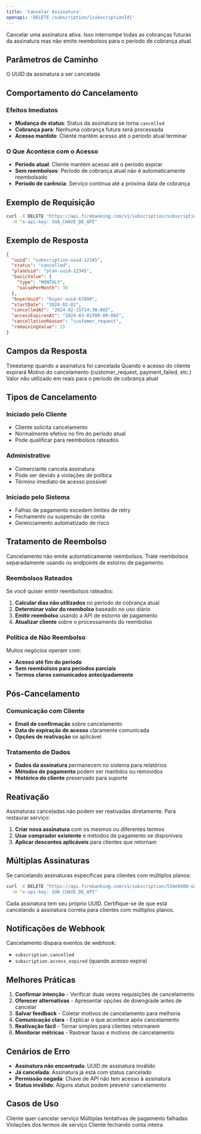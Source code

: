```yaml
---
title: 'Cancelar Assinatura'
openapi: 'DELETE /subscription/{subscriptionId}'
---
```


Cancelar uma assinatura ativa. Isso interrompe todas as cobranças futuras da assinatura mas não emite reembolsos para o período de cobrança atual.

## Parâmetros de Caminho

<ParamField path="subscriptionId" type="string" required>
  O UUID da assinatura a ser cancelada
</ParamField>

## Comportamento do Cancelamento

### Efeitos Imediatos
- **Mudança de status**: Status da assinatura se torna `cancelled`
- **Cobrança para**: Nenhuma cobrança futura será processada
- **Acesso mantido**: Cliente mantém acesso até o período atual terminar

### O Que Acontece com o Acesso
- **Período atual**: Cliente mantém acesso até o período expirar
- **Sem reembolsos**: Período de cobrança atual não é automaticamente reembolsado
- **Período de carência**: Serviço continua até a próxima data de cobrança

## Exemplo de Requisição

```bash cURL
curl -X DELETE "https://api.firebanking.com/v1/subscription/subscription-uuid-12345" \
  -H "x-api-key: SUA_CHAVE_DE_API"
```

## Exemplo de Resposta

```json Resposta
{
  "uuid": "subscription-uuid-12345",
  "status": "cancelled",
  "planUuid": "plan-uuid-12345",
  "basicValue": {
    "type": "MONTHLY",
    "valuePerMonth": 30
  },
  "buyerUuid": "buyer-uuid-67890",
  "startDate": "2024-02-01",
  "cancelledAt": "2024-02-15T14:30:00Z",
  "accessExpiresAt": "2024-03-01T00:00:00Z",
  "cancellationReason": "customer_request",
  "remainingValue": 15
}
```

## Campos da Resposta

<ResponseField name="cancelledAt" type="string">
  Timestamp quando a assinatura foi cancelada
</ResponseField>

<ResponseField name="accessExpiresAt" type="string">
  Quando o acesso do cliente expirará
</ResponseField>

<ResponseField name="cancellationReason" type="string">
  Motivo do cancelamento (customer_request, payment_failed, etc.)
</ResponseField>

<ResponseField name="remainingValue" type="integer">
  Valor não utilizado em reais para o período de cobrança atual
</ResponseField>

## Tipos de Cancelamento

### Iniciado pelo Cliente
- Cliente solicita cancelamento
- Normalmente efetivo no fim do período atual
- Pode qualificar para reembolsos rateados

### Administrativo
- Comerciante cancela assinatura
- Pode ser devido a violações de política
- Término imediato de acesso possível

### Iniciado pelo Sistema
- Falhas de pagamento excedem limites de retry
- Fechamento ou suspensão de conta
- Gerenciamento automatizado de risco

## Tratamento de Reembolso

<Warning>
  Cancelamento não emite automaticamente reembolsos. Trate reembolsos separadamente usando os endpoints de estorno de pagamento.
</Warning>

### Reembolsos Rateados
Se você quiser emitir reembolsos rateados:

1. **Calcular dias não utilizados** no período de cobrança atual
2. **Determinar valor do reembolso** baseado no uso diário
3. **Emitir reembolso** usando a API de estorno de pagamento
4. **Atualizar cliente** sobre o processamento do reembolso

### Política de Não Reembolso
Muitos negócios operam com:
- **Acesso até fim do período**
- **Sem reembolsos para períodos parciais**
- **Termos claros comunicados antecipadamente**

## Pós-Cancelamento

### Comunicação com Cliente
- **Email de confirmação** sobre cancelamento
- **Data de expiração de acesso** claramente comunicada
- **Opções de reativação** se aplicável

### Tratamento de Dados
- **Dados da assinatura** permanecem no sistema para relatórios
- **Métodos de pagamento** podem ser mantidos ou removidos
- **Histórico do cliente** preservado para suporte

## Reativação

Assinaturas canceladas não podem ser reativadas diretamente. Para restaurar serviço:

1. **Criar nova assinatura** com os mesmos ou diferentes termos
2. **Usar comprador existente** e métodos de pagamento se disponíveis
3. **Aplicar descontos aplicáveis** para clientes que retornam

## Múltiplas Assinaturas

Se cancelando assinaturas específicas para clientes com múltiplos planos:

```bash Cancelar Plano Específico
curl -X DELETE "https://api.firebanking.com/v1/subscription/550e8400-e29b-41d4-a716-446655440000" \
  -H "x-api-key: SUA_CHAVE_DE_API"
```

<Info>
  Cada assinatura tem seu próprio UUID. Certifique-se de que está cancelando a assinatura correta para clientes com múltiplos planos.
</Info>

## Notificações de Webhook

Cancelamento dispara eventos de webhook:
- `subscription.cancelled`
- `subscription.access_expired` (quando acesso expira)

## Melhores Práticas

1. **Confirmar intenção** - Verificar duas vezes requisições de cancelamento
2. **Oferecer alternativas** - Apresentar opções de downgrade antes de cancelar
3. **Salvar feedback** - Coletar motivos de cancelamento para melhoria
4. **Comunicação clara** - Explicar o que acontece após cancelamento
5. **Reativação fácil** - Tornar simples para clientes retornarem
6. **Monitorar métricas** - Rastrear taxas e motivos de cancelamento

## Cenários de Erro

- **Assinatura não encontrada**: UUID de assinatura inválido
- **Já cancelada**: Assinatura já está com status cancelado
- **Permissão negada**: Chave de API não tem acesso à assinatura
- **Status inválido**: Alguns status podem prevenir cancelamento

## Casos de Uso

<CardGroup cols={2}>
  <Card title="Solicitação do Cliente" icon="user">
    Cliente quer cancelar serviço
  </Card>
  <Card title="Problemas de Pagamento" icon="credit-card-slash">
    Múltiplas tentativas de pagamento falhadas
  </Card>
  <Card title="Violação de Política" icon="ban">
    Violações dos termos de serviço
  </Card>
  <Card title="Fechamento de Conta" icon="door-open">
    Cliente fechando conta inteira
  </Card>
</CardGroup>